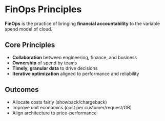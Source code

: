 # FinOps Principles

**FinOps** is the practice of bringing **financial accountability** to the variable spend model of cloud.

## Core Principles
- **Collaboration** between engineering, finance, and business
- **Ownership** of spend by teams
- **Timely, granular data** to drive decisions
- **Iterative optimization** aligned to performance and reliability

## Outcomes
- Allocate costs fairly (showback/chargeback)
- Improve unit economics (cost per customer/request/GB)
- Align architecture to price-performance
